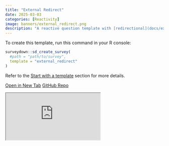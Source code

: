 ```yaml
---
title: "External Redirect"
date: 2025-03-03
categories: [Reactivity]
image: banners/external_redirect.png
description: "A reactive question template with [redirectional](docs/external-redirect.html#reactive-redirect) links, accepting URL parameters."
---
```


To create this template, run this command in your R console:

```r
surveydown::sd_create_survey(
  #path = "path/to/survey",
  template = "external_redirect"
)
```

Refer to the [Start with a template](/docs/getting-started.html#start-with-a-template) section for more details.

::: {.d-flex .justify-content-center .flex-wrap .text-center}
[<i class="fas fa-external-link-alt"></i> Open in New Tab](https://surveydown.shinyapps.io/external_redirect/){.template-button .m-1 style="width: 200px;"}
[<i class="fab fa-github"></i> GitHub Repo](https://github.com/surveydown-dev/templates){.template-button .m-1 style="width: 200px;"}
:::

<div class="template-iframe-container">
<iframe src="https://surveydown.shinyapps.io/external_redirect/" class="template-iframe"></iframe>
</div>
